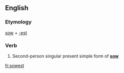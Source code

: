 ==English==

===Etymology===
[[sow]] + [[-est]]

===Verb===
{{en-verb form}}

# {{context|archaic|lang=en}} Second-person singular present simple form of '''[[sow]]'''

[[fr:sowest]]